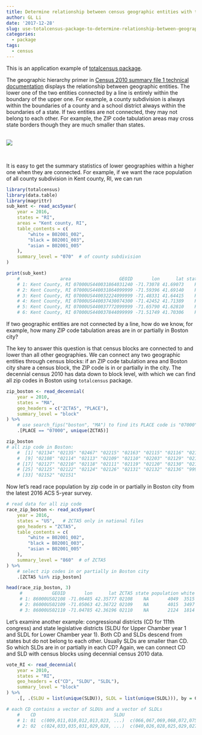 ```yaml
---
title: Determine relationship between census geographic entities with totalcensus package
author: GL Li
date: '2017-12-28'
slug: use-totalcensus-package-to-determine-relationship-between-geographic-entities
categories:
  - package
tags:
  - census
---
```


This is an application example of [totalcensus package](https://github.com/GL-Li/totalcensus).

The geographic hierarchy primer in [Census 2010 summary file 1 technical documentation](https://www.census.gov/prod/cen2010/doc/sf1.pdf) displays the relationship between geographic entities. The lower one of the two entities connected by a line is entirely within the boundary of the upper one. For example, a county subdivision is always within the boundaries of a county and a school district always within the boundaries of a state. If two entities are not connected, they may not belong to each other. For example, the ZIP code tabulation areas may cross state borders though they are much smaller than states. 

<br>
![](https://s3.amazonaws.com/gl-shared-pictures/hierarchy_census_geographic_entities.png)
  
<br> 


It is easy to get the summary statistics of lower geographies within a higher one when they are connected. For example, if we want the race population of all county subdivision in Kent county, RI, we can run

```r
library(totalcensus)
library(data.table)
library(magrittr)
sub_kent <- read_acs5year(
    year = 2016,
    states = "RI",
    areas = "Kent county, RI",
    table_contents = c(
        "white = B02001_002",
        "black = B02001_003",
        "asian = B02001_005"
    ),
    summary_level = "070"  # of county subdivision
)

print(sub_kent)
    #               area                  GEOID       lon      lat state population white black asian GEOCOMP SUMLEV                                                                 NAME
    # 1: Kent County, RI 07000US440031864031240 -71.73078 41.69073    RI        728   724     0     4     all    070                 Greene CDP, Coventry town, Kent County, Rhode Island
    # 2: Kent County, RI 07000US440031864099999 -71.59396 41.69140    RI      34225 32994   384   187     all    070 Remainder of Coventry town, Coventry town, Kent County, Rhode Island
    # 3: Kent County, RI 07000US440032224099999 -71.48331 41.64415    RI      13104 12120    77   404     all    070  East Greenwich town, East Greenwich town, Kent County, Rhode Island
    # 4: Kent County, RI 07000US440037430074300 -71.42452 41.71389    RI      81881 74990  1163  2237     all    070                Warwick city, Warwick city, Kent County, Rhode Island
    # 5: Kent County, RI 07000US440037772099999 -71.65790 41.62810    RI       6112  5611    26   314     all    070  West Greenwich town, West Greenwich town, Kent County, Rhode Island
    # 6: Kent County, RI 07000US440037844099999 -71.51749 41.70306    RI      28836 26196   704   806     all    070      West Warwick town, West Warwick town, Kent County, Rhode Island
```


If two geographic entities are not connected by a line, how do we know, for example, how many ZIP code tabulation areas are in or partially in Boston city?

The key to answer this question is that census blocks are connected to and lower than all other geographies. We can connect any two geographic entities through census blocks: if an ZIP code tabulation area and Boston city share a census block, the ZIP code is in or partially in the city. The decennial census 2010 has data down to block level, with which we can find all zip codes in Boston using `totalcensus` package.

```r
zip_boston <- read_decennial(
    year = 2010,
    states = "MA",
    geo_headers = c("ZCTA5", "PLACE"),
    summary_level = "block"
) %>%
    # use search_fips("boston", "MA") to find its PLACE code is "07000"
    .[PLACE == "07000", unique(ZCTA5)] 

zip_boston
# all zip code in Boston:
    #  [1] "02134" "02135" "02467" "02215" "02163" "02115" "02116" "02199"
    #  [9] "02108" "02114" "02113" "02109" "02110" "02203" "02129" "02128"
    # [17] "02127" "02210" "02118" "02111" "02119" "02120" "02130" "02121"
    # [25] "02125" "02122" "02124" "02126" "02131" "02132" "02136" "99999"
    # [33] "02152" "02151"
```

Now let's read race population by zip code in or partially in Boston city from the latest 2016 ACS 5-year survey.

```r
# read data for all zip code
race_zip_boston <- read_acs5year(
    year = 2016,
    states = "US",   # ZCTA5 only in national files
    geo_headers = "ZCTA5",
    table_contents = c(
        "white = B02001_002",
        "black = B02001_003",
        "asian = B02001_005"
    ),
    summary_level = "860"  # of ZCTA5
) %>%
    # select zip codes in or partially in Boston city
    .[ZCTA5 %in% zip_boston]

head(race_zip_boston, 3)
     #           GEOID       lon      lat ZCTA5 state population white black asian GEOCOMP SUMLEV        NAME
     # 1: 86000US02108 -71.06485 42.35777 02108    NA       4049  3515   209   172     all    860 ZCTA5 02108
     # 2: 86000US02109 -71.05063 42.36722 02109    NA       4015  3497   135   249     all    860 ZCTA5 02109
     # 3: 86000US02110 -71.04785 42.36196 02110    NA       2124  1814    83   206     all    860 ZCTA5 02110
```


Let's examine another example: congressional districts (CD for 111th congress) and state legislative districts (SLDU for Upper Chamber year 1 and SLDL for Lower Chamber year 1). Both CD and SLDs descend from states but do not belong to each other. Usually SLDs are smaller than CD. So which SLDs are in or partially in each CD? Again, we can connect CD and SLD with census blocks using decennial census 2010 data.

```r
vote_RI <- read_decennial(
    year = 2010,
    states = "RI",
    geo_headers = c("CD", "SLDU", "SLDL"),
    summary_level = "block"
) %>%
    .[, .(SLDU = list(unique(SLDU)), SLDL = list(unique(SLDL))), by = CD] 

# each CD contains a vector of SLDUs and a vector of SLDLs
    #    CD                             SLDU                             SLDL
    # 1: 01  c(009,011,010,012,013,023, ...)  c(066,067,069,068,072,075, ...)
    # 2: 02  c(024,033,035,031,029,028, ...)  c(040,026,028,025,029,027, ...)
```

